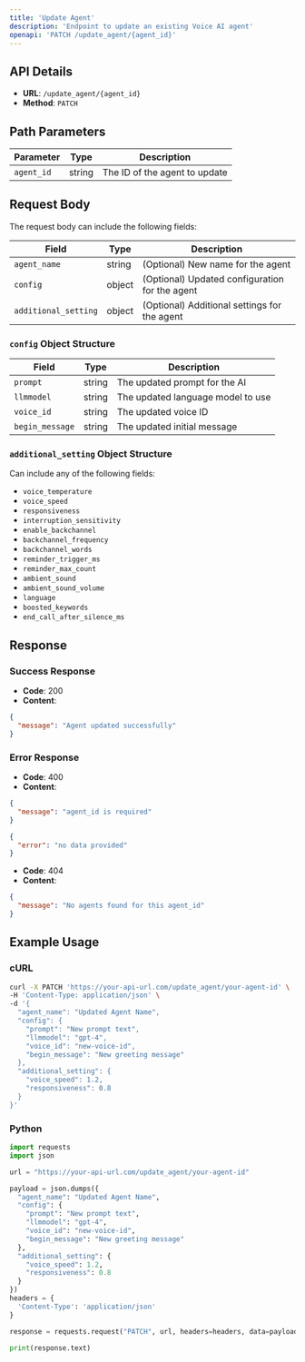 ```yaml
---
title: 'Update Agent'
description: 'Endpoint to update an existing Voice AI agent'
openapi: 'PATCH /update_agent/{agent_id}'
---
```


## API Details

- **URL**: `/update_agent/{agent_id}`
- **Method**: `PATCH`

## Path Parameters

| Parameter | Type | Description |
|-----------|------|-------------|
| `agent_id` | string | The ID of the agent to update |

## Request Body

The request body can include the following fields:

| Field | Type | Description |
|-------|------|-------------|
| `agent_name` | string | (Optional) New name for the agent |
| `config` | object | (Optional) Updated configuration for the agent |
| `additional_setting` | object | (Optional) Additional settings for the agent |

### `config` Object Structure

| Field | Type | Description |
|-------|------|-------------|
| `prompt` | string | The updated prompt for the AI |
| `llmmodel` | string | The updated language model to use |
| `voice_id` | string | The updated voice ID |
| `begin_message` | string | The updated initial message |

### `additional_setting` Object Structure

Can include any of the following fields:

- `voice_temperature`
- `voice_speed`
- `responsiveness`
- `interruption_sensitivity`
- `enable_backchannel`
- `backchannel_frequency`
- `backchannel_words`
- `reminder_trigger_ms`
- `reminder_max_count`
- `ambient_sound`
- `ambient_sound_volume`
- `language`
- `boosted_keywords`
- `end_call_after_silence_ms`

## Response

### Success Response

- **Code**: 200
- **Content**: 
```json
{
  "message": "Agent updated successfully"
}
```

### Error Response

- **Code**: 400
- **Content**:
```json
{
  "message": "agent_id is required"
}
```
```json
{
  "error": "no data provided"
}
```

- **Code**: 404
- **Content**:
```json
{
  "message": "No agents found for this agent_id"
}
```

## Example Usage

### cURL
```bash
curl -X PATCH 'https://your-api-url.com/update_agent/your-agent-id' \
-H 'Content-Type: application/json' \
-d '{
  "agent_name": "Updated Agent Name",
  "config": {
    "prompt": "New prompt text",
    "llmmodel": "gpt-4",
    "voice_id": "new-voice-id",
    "begin_message": "New greeting message"
  },
  "additional_setting": {
    "voice_speed": 1.2,
    "responsiveness": 0.8
  }
}'
```
### Python
```python
import requests
import json

url = "https://your-api-url.com/update_agent/your-agent-id"

payload = json.dumps({
  "agent_name": "Updated Agent Name",
  "config": {
    "prompt": "New prompt text",
    "llmmodel": "gpt-4",
    "voice_id": "new-voice-id",
    "begin_message": "New greeting message"
  },
  "additional_setting": {
    "voice_speed": 1.2,
    "responsiveness": 0.8
  }
})
headers = {
  'Content-Type': 'application/json'
}

response = requests.request("PATCH", url, headers=headers, data=payload)

print(response.text)
```